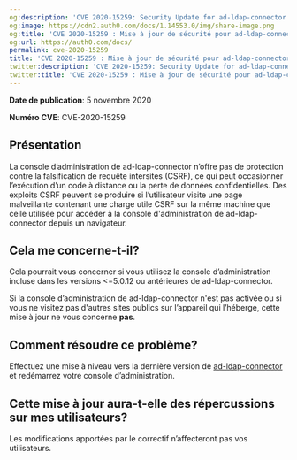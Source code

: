 ```yaml
---
og:description: 'CVE 2020-15259: Security Update for ad-ldap-connector'
og:image: https://cdn2.auth0.com/docs/1.14553.0/img/share-image.png
og:title: 'CVE 2020-15259 : Mise à jour de sécurité pour ad-ldap-connector'
og:url: https://auth0.com/docs/
permalink: cve-2020-15259
title: 'CVE 2020-15259 : Mise à jour de sécurité pour ad-ldap-connector'
twitter:description: 'CVE 2020-15259: Security Update for ad-ldap-connector'
twitter:title: 'CVE 2020-15259 : Mise à jour de sécurité pour ad-ldap-connector'
---
```


**Date de publication**: 5 novembre 2020

**Numéro CVE**: CVE-2020-15259

## [](https://github.com/auth0/docs/blob/a810ad3fce8ed52af8fe9163dd231de8262daeac/articles/security/bulletins/cve-2020-15240.md#overview)Présentation

La console d’administration de ad-ldap-connector n’offre pas de protection contre la falsification de requête intersites (CSRF), ce qui peut occasionner l’exécution d’un code à distance ou la perte de données confidentielles. Des exploits CSRF peuvent se produire si l’utilisateur visite une page malveillante contenant une charge utile CSRF sur la même machine que celle utilisée pour accéder à la console d'administration de ad-ldap-connector depuis un navigateur.

## [](https://github.com/auth0/docs/blob/a810ad3fce8ed52af8fe9163dd231de8262daeac/articles/security/bulletins/cve-2020-15240.md#am-i-affected)Cela me concerne-t-il?

Cela pourrait vous concerner si vous utilisez la console d’administration incluse dans les versions \<=5.0.12 ou antérieures de ad-ldap-connector.

Si la console d’administration de ad-ldap-connector n'est pas activée ou si vous ne visitez pas d'autres sites publics sur l’appareil qui l’héberge, cette mise à jour ne vous concerne **pas**.

## [](https://github.com/auth0/docs/blob/a810ad3fce8ed52af8fe9163dd231de8262daeac/articles/security/bulletins/cve-2020-15240.md#how-to-fix-that)Comment résoudre ce problème?

Effectuez une mise à niveau vers la dernière version de [ad-ldap-connector](https://github.com/auth0/ad-ldap-connector) et redémarrez votre console d’administration.

## [](https://github.com/auth0/docs/blob/a810ad3fce8ed52af8fe9163dd231de8262daeac/articles/security/bulletins/cve-2020-15240.md#will-this-update-impact-my-users)Cette mise à jour aura-t-elle des répercussions sur mes utilisateurs?

Les modifications apportées par le correctif n’affecteront pas vos utilisateurs.
